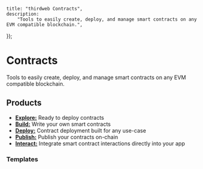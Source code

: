 
	title: "thirdweb Contracts",
	description:
		"Tools to easily create, deploy, and manage smart contracts on any EVM compatible blockchain.",
});

# Contracts

Tools to easily create, deploy, and manage smart contracts on any EVM compatible blockchain.

## Products

- [**Explore:**](/contracts/explore/overview) Ready to deploy contracts
- [**Build:**](/contracts/build/overview) Write your own smart contracts
- [**Deploy:**](/contracts/deploy/overview) Contract deployment built for any use-case
- [**Publish:**](/contracts/publish/overview) Publish your contracts on-chain
- [**Interact:**](/contracts/interact/overview) Integrate smart contract interactions directly into your app

### Templates

<ExpandableGrid>

<GithubTemplateCard
	title="Hardhat JavaScript Starter"
	href="https://github.com/thirdweb-example/hardhat-javascript-starter"
/>

<GithubTemplateCard
	title="Hardhat TypeScript Starter"
	href="https://github.com/thirdweb-example/hardhat-typescript-starter"
/>

<GithubTemplateCard
	title="Forge Starter"
	href="https://github.com/thirdweb-example/forge-starter"
/>

<GithubTemplateCard
	title="Solidity Hello World"
	href="https://github.com/thirdweb-example/solidity-hello-world"
/>

<GithubTemplateCard
	title="Smart Account Upgrades"
	href="https://github.com/thirdweb-example/smart-account-upgrades"
/>

<GithubTemplateCard
	title="Tiered Loyalty Contract"
	href="https://github.com/thirdweb-example/tiered-loyalty-contract"
/>

<GithubTemplateCard
	title="ERC-6551"
	href="https://github.com/thirdweb-example/erc-6551"
/>

<GithubTemplateCard
	title="Anvil Local Node"
	href="https://github.com/thirdweb-example/anvil-local-node"
/>

<GithubTemplateCard
	title="Soulbound Token"
	href="https://github.com/thirdweb-example/soulbound-token"
/>

<GithubTemplateCard
	title="On-chain NFT Metadata"
	href="https://github.com/thirdweb-example/on-chain-nft-metadata"
/>

<GithubTemplateCard
	title="ERC-721 NFT Collection with Deploy & Hardhat"
	href="https://github.com/thirdweb-example/erc721a-thirdweb-deploy"
/>

<GithubTemplateCard
	title="Token Gated Account"
	href="https://github.com/thirdweb-example/token-gated-account"
/>

</ExpandableGrid>
